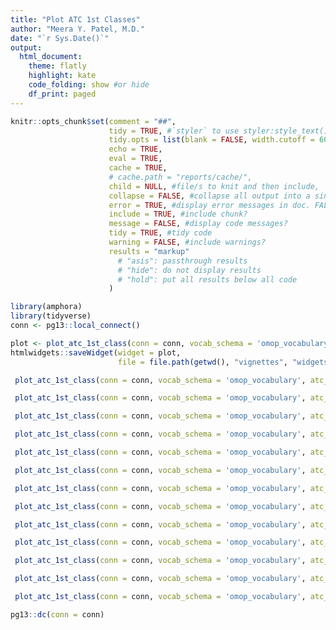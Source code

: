 ```yaml
---
title: "Plot ATC 1st Classes"
author: "Meera Y. Patel, M.D."
date: "`r Sys.Date()`"
output: 
  html_document:
    theme: flatly
    highlight: kate  
    code_folding: show #or hide
    df_print: paged
---
```


```r
knitr::opts_chunk$set(comment = "##",
                      tidy = TRUE, #`styler` to use styler:style_text() to reformat code
                      tidy.opts = list(blank = FALSE, width.cutoff = 60),
                      echo = TRUE,
                      eval = TRUE,
                      cache = TRUE,
                      # cache.path = "reports/cache/",
                      child = NULL, #file/s to knit and then include,
                      collapse = FALSE, #collapse all output into a single block,
                      error = TRUE, #display error messages in doc. FALSE stops render when error is thrown
                      include = TRUE, #include chunk?
                      message = FALSE, #display code messages?
                      tidy = TRUE, #tidy code 
                      warning = FALSE, #include warnings?
                      results = "markup"
                        # "asis": passthrough results
                        # "hide": do not display results 
                        # "hold": put all results below all code
                      )
```

```r
library(amphora)
library(tidyverse)
conn <- pg13::local_connect()
```

```r
plot <- plot_atc_1st_class(conn = conn, vocab_schema = 'omop_vocabulary', atc_1st_concept = 21600001)
htmlwidgets::saveWidget(widget = plot,
                        file = file.path(getwd(), "vignettes", "widgets", sprintf("%s", "ALIMENTARY TRACT AND METABOLISM.html")))
```


```r
 plot_atc_1st_class(conn = conn, vocab_schema = 'omop_vocabulary', atc_1st_concept = 21600959)
```


```r
 plot_atc_1st_class(conn = conn, vocab_schema = 'omop_vocabulary', atc_1st_concept = 21601237)
```


```r
 plot_atc_1st_class(conn = conn, vocab_schema = 'omop_vocabulary', atc_1st_concept = 21601386)
```


```r
 plot_atc_1st_class(conn = conn, vocab_schema = 'omop_vocabulary', atc_1st_concept = 21601907)
```


```r
 plot_atc_1st_class(conn = conn, vocab_schema = 'omop_vocabulary', atc_1st_concept = 21602359)
```


```r
 plot_atc_1st_class(conn = conn, vocab_schema = 'omop_vocabulary', atc_1st_concept = 21602681)
```


```r
 plot_atc_1st_class(conn = conn, vocab_schema = 'omop_vocabulary', atc_1st_concept = 21602795)
```


```r
 plot_atc_1st_class(conn = conn, vocab_schema = 'omop_vocabulary', atc_1st_concept = 21603550)
```


```r
 plot_atc_1st_class(conn = conn, vocab_schema = 'omop_vocabulary', atc_1st_concept = 21603931)
```


```r
 plot_atc_1st_class(conn = conn, vocab_schema = 'omop_vocabulary', atc_1st_concept = 21604180)
```


```r
 plot_atc_1st_class(conn = conn, vocab_schema = 'omop_vocabulary', atc_1st_concept = 21604847)
```
 

```r
 plot_atc_1st_class(conn = conn, vocab_schema = 'omop_vocabulary', atc_1st_concept = 21605007)
```


```r
 plot_atc_1st_class(conn = conn, vocab_schema = 'omop_vocabulary', atc_1st_concept = 21605212)
```

```r
pg13::dc(conn = conn)
```

